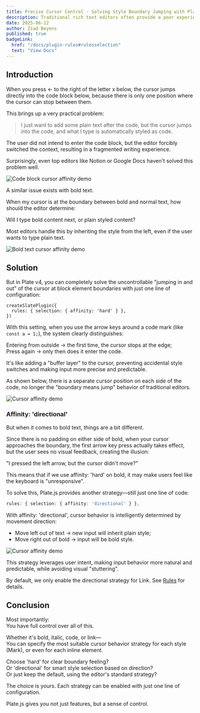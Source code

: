 ```yaml
---
title: Precise Cursor Control - Solving Style Boundary Jumping with Plate.js
description: Traditional rich text editors often provide a poor experience when moving the cursor across style boundaries. With just one line of configuration, Plate.js delivers a more natural and controllable input experience. This article explains the principles and usage in detail.
date: 2025-06-12
author: Ziad Beyens
published: true
badgeLink:
  href: "/docs/plugin-rules#rulesselection"
  text: "View Docs"
---
```


## Introduction

When you press ← to the right of the letter x below, the cursor jumps directly into the code block below, because there is only one position where the cursor can stop between them.

This brings up a very practical problem:

> I just want to add some plain text after the code, but the cursor jumps into the code, and what I type is automatically styled as code.

The user did not intend to enter the code block, but the editor forcibly switched the context, resulting in a fragmented writing experience.

Surprisingly, even top editors like Notion or Google Docs haven't solved this problem well.

![Code block cursor affinity demo](/blog/affinity/1.gif)

A similar issue exists with bold text.

When my cursor is at the boundary between bold and normal text, how should the editor determine:

Will I type bold content next, or plain styled content?

Most editors handle this by inheriting the style from the left, even if the user wants to type plain text.

![Bold text cursor affinity demo](/blog/affinity/2.gif)

## Solution

But in Plate v4, you can completely solve the uncontrollable "jumping in and out" of the cursor at block element boundaries with just one line of configuration:

```tsx
createSlatePlugin({
  rules: { selection: { affinity: 'hard' } },
})
```

With this setting, when you use the arrow keys around a code mark (like `const a = 1;`), the system clearly distinguishes:

Entering from outside → the first time, the cursor stops at the edge;  
Press again → only then does it enter the code.

It's like adding a "buffer layer" to the cursor, preventing accidental style switches and making input more precise and predictable.

As shown below, there is a separate cursor position on each side of the code, no longer the "boundary means jump" behavior of traditional editors.

![Cursor affinity demo](/blog/affinity/3.gif)

### Affinity: 'directional'

But when it comes to bold text, things are a bit different.

Since there is no padding on either side of bold, when your cursor approaches the boundary, the first arrow key press actually takes effect, but the user sees no visual feedback, creating the illusion:

"I pressed the left arrow, but the cursor didn't move?"

This means that if we use affinity: 'hard' on bold, it may make users feel like the keyboard is "unresponsive".

To solve this, Plate.js provides another strategy—still just one line of code:

```ts
rules: { selection: { affinity: 'directional' } },
```

With affinity: 'directional', cursor behavior is intelligently determined by movement direction:

* Move left out of text → new input will inherit plain style;
* Move right out of bold → input will be bold style.

![Cursor affinity demo](/blog/affinity/4.gif)

This strategy leverages user intent, making input behavior more natural and predictable, while avoiding visual "stuttering".

By default, we only enable the directional strategy for Link. See [Rules](https://platejs.org/docs/plugin-rules#rulesselection) for details.

## Conclusion

Most importantly:  
You have full control over all of this.

Whether it's bold, italic, code, or link—  
You can specify the most suitable cursor behavior strategy for each style (Mark), or even for each inline element.

Choose 'hard' for clear boundary feeling?  
Or 'directional' for smart style selection based on direction?  
Or just keep the default, using the editor's standard strategy?

The choice is yours. Each strategy can be enabled with just one line of configuration.

Plate.js gives you not just features, but a sense of control.
